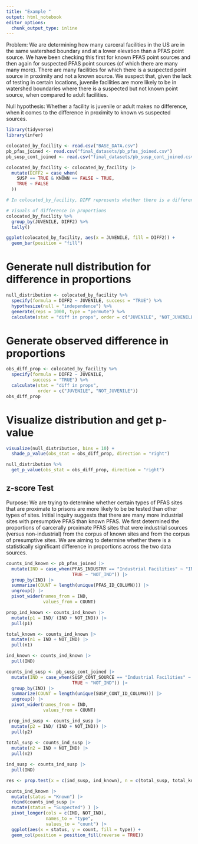 ```yaml
---
title: "Example "
output: html_notebook
editor_options: 
  chunk_output_type: inline
---
```


Problem: We are determining how many carceral facilities in the US are in the same watershed boundary and at a lower elevation than a PFAS point source. We have been checking this first for known PFAS point sources and then again for suspected PFAS point sources (of which there are many many more). There are many facilities for which there is a suspected point source in proximity and not a known source. We suspect that, given the lack of testing in certain locations, juvenile facilities are more likely to be in watershed boundaries where there is a suspected but not known point source, when compared to adult facilities. 

Null hypothesis: Whether a facility is juvenile or adult makes no difference, when it comes to the difference in proximity to known vs suspected sources. 

```r
library(tidyverse)
library(infer)

colocated_by_facility <- read.csv("BASE_DATA.csv")
pb_pfas_joined <- read.csv("final_datasets/pb_pfas_joined.csv")
pb_susp_cont_joined <- read.csv("final_datasets/pb_susp_cont_joined.csv")

colocated_by_facility <- colocated_by_facility |>
  mutate(DIFF2 = case_when(
    SUSP == TRUE & KNOWN == FALSE ~ TRUE, 
    TRUE ~ FALSE
  ))

# In colocated_by_facility, DIFF represents whether there is a difference in known vs suspected sources. 

# Visuals of difference in proportions
colocated_by_facility %>% 
  group_by(JUVENILE, DIFF2) %>% 
  tally()

ggplot(colocated_by_facility, aes(x = JUVENILE, fill = DIFF2)) +
  geom_bar(position = "fill")

```

# Generate null distribution for difference in proportions

```r
null_distribution <- colocated_by_facility %>% 
  specify(formula = DIFF2 ~ JUVENILE, success = "TRUE") %>% 
  hypothesize(null = "independence") %>% 
  generate(reps = 1000, type = "permute") %>% 
  calculate(stat = "diff in props", order = c("JUVENILE", "NOT_JUVENILE"))
```

# Generate observed difference in proportions

```r
obs_diff_prop <- colocated_by_facility %>% 
  specify(formula = DIFF2 ~ JUVENILE, 
          success = "TRUE") %>% 
  calculate(stat = "diff in props", 
            order = c("JUVENILE", "NOT_JUVENILE"))
obs_diff_prop
```

# Visualize distribution and get p-value

```r
visualize(null_distribution, bins = 10) + 
  shade_p_value(obs_stat = obs_diff_prop, direction = "right")

null_distribution %>% 
  get_p_value(obs_stat = obs_diff_prop, direction = "right")
```

## z-score Test

Purpose: We are trying to determine whether certain types of PFAS sites that are proximate to prisons are more likely to be be tested than other types of sites. Initial inquiry suggests that there are many more industrial sites with presumptive PFAS than known PFAS. We first determined the proportions of carcerally proximate PFAS sites that were industrial sources (versus non-industrial) from the corpus of known sites and from the corpus of presumptive sites. We are aiming to determine whether there is a statistically significant difference in proportions across the two data sources. 

```r
counts_ind_known <- pb_pfas_joined |> 
  mutate(IND = case_when(PFAS_INDUSTRY == "Industrial Facilities" ~ "IND",
                         TRUE ~ "NOT_IND")) |>
  group_by(IND) |>
  summarize(COUNT = length(unique(PFAS_ID_COLUMN))) |>
  ungroup() |>
  pivot_wider(names_from = IND,
              values_from = COUNT) 

prop_ind_known <- counts_ind_known |>
  mutate(p1 = IND/ (IND + NOT_IND)) |>
  pull(p1)

total_known <- counts_ind_known |>
  mutate(n1 = IND + NOT_IND) |>
  pull(n1)

ind_known <- counts_ind_known |>
  pull(IND)

counts_ind_susp <- pb_susp_cont_joined |> 
  mutate(IND = case_when(SUSP_CONT_SOURCE == "Industrial Facilities" ~ "IND",
                         TRUE ~ "NOT_IND")) |>
  group_by(IND) |>
  summarize(COUNT = length(unique(SUSP_CONT_ID_COLUMN))) |>
  ungroup() |>
  pivot_wider(names_from = IND,
              values_from = COUNT)

 prop_ind_susp <- counts_ind_susp |>
  mutate(p2 = IND/ (IND + NOT_IND)) |>
  pull(p2)
 
total_susp <- counts_ind_susp |>
  mutate(n2 = IND + NOT_IND) |>
  pull(n2)

ind_susp <- counts_ind_susp |>
  pull(IND)

res <- prop.test(x = c(ind_susp, ind_known), n = c(total_susp, total_known))
```


```r
counts_ind_known |>
  mutate(status = "Known") |>
  rbind(counts_ind_susp |>
  mutate(status = "Suspected") ) |>
  pivot_longer(cols = c(IND, NOT_IND),
               names_to = "type", 
               values_to = "count") |>
  ggplot(aes(x = status, y = count, fill = type)) +
  geom_col(position = position_fill(reverse = TRUE))
  
```

